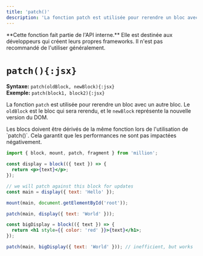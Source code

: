 ```yaml
---
title: 'patch()'
description: 'La fonction patch est utilisée pour rerendre un bloc avec un autre bloc.'
---
```



<Callout type="warning">
  **Cette fonction fait partie de l'API interne.** Elle est destinée aux développeurs qui créent leurs propres frameworks. Il n'est pas recommandé de l'utiliser généralement.
</Callout>

<br />

# `patch(){:jsx}`

**Syntaxe:** `patch(oldBlock, newBlock){:jsx}`\
**Exemple:** `patch(block1, block2){:jsx}`

La fonction `patch` est utilisée pour rerendre un bloc avec un autre bloc. Le `oldBlock`  est le bloc qui sera rerendu, et le `newBlock` représente la nouvelle version du DOM.

<Callout>
  Les blocs doivent être dérivés de la même fonction lors de l'utilisation de `patch()`. Cela garantit que les performances ne sont pas impactées négativement.
</Callout>

```jsx
import { block, mount, patch, fragment } from 'million';

const display = block(({ text }) => {
  return <p>{text}</p>;
});

// we will patch against this block for updates
const main = display({ text: 'Hello' });

mount(main, document.getElementById('root'));

patch(main, display({ text: 'World' }));

const bigDisplay = block(({ text }) => {
  return <h1 style={{ color: 'red' }}>{text}</h1>;
});

patch(main, bigDisplay({ text: 'World' })); // inefficient, but works
```
